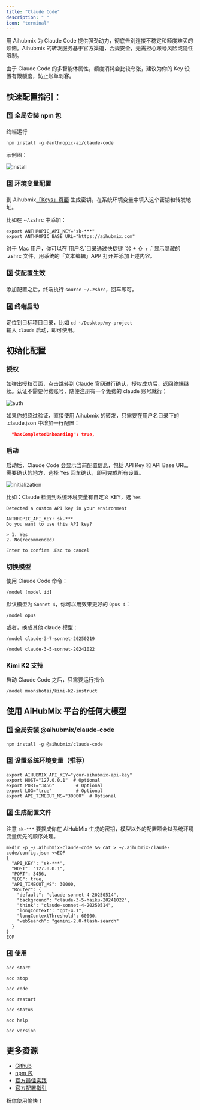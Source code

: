 ```yaml
---
title: "Claude Code"
description: " "
icon: "terminal"
---
```


用 Aihubmix 为 Claude Code 提供强劲动力，彻底告别连接不稳定和额度难买的烦恼。Aihubmix 的转发服务基于官方渠道，合规安全，无需担心账号风险或隐性限制。

<Warning>
  由于 Claude Code 的多智能体属性，额度消耗会比较夸张，建议为你的 Key 设置有限额度，防止账单刺客。
</Warning>

## 快速配置指引：

### 1️⃣ 全局安装 npm 包

终端运行

```shell
npm install -g @anthropic-ai/claude-code
```

示例图：

![install](../../public/cn/aihubmix-claude-code-npm.png)

### 2️⃣ 环境变量配置

到 Aihubmix[「Keys」页面](https://aihubmix.com/token) 生成密钥，在系统环境变量中填入这个密钥和转发地址。

比如在 ~/.zshrc 中添加：

```shell
export ANTHROPIC_API_KEY="sk-***"
export ANTHROPIC_BASE_URL="https://aihubmix.com"
```

<Tip>
  对于 Mac 用户，你可以在`用户名`目录通过快捷键 `⌘ + ⇧ + .` 显示隐藏的 .zshrc 文件，用系统的「文本编辑」APP 打开并添加上述内容。
</Tip>

### 3️⃣ 使配置生效

添加配置之后，终端执行 `source ~/.zshrc`，回车即可。

### 4️⃣ 终端启动

定位到目标项目目录，比如 `cd ~/Desktop/my-project`\
输入 `claude` 启动，即可使用。

## 初始化配置

### 授权

如弹出授权页面，点击跳转到 Claude 官网进行确认，授权成功后，返回终端继续。认证不需要付费账号，随便注册有一个免费的 claude 账号就行；

![auth](../../public/cn/claude-auth.png)

如果你想绕过验证，直接使用 Aihubmix 的转发，只需要在用户名目录下的 .claude.json 中增加一行配置：

```json
  "hasCompletedOnboarding": true,
```

### 启动

启动后，Claude Code 会显示当前配置信息，包括 API Key 和 API Base URL。
需要确认的地方，选择 Yes 回车确认，即可完成所有设置。

![initialization](../../public/cn/aihubmix-claude-code.png)

比如：Claude 检测到系统环境变量有自定义 KEY，选 `Yes`

```
Detected a custom API key in your environment

ANTHROPIC_API_KEY: sk-***
Do you want to use this API key?

> 1. Yes
2. No(recommended)

Enter to confirm .Esc to cancel
```

### 切换模型

使用 Claude Code 命令：

```shell
/model [model id]
```

默认模型为 `Sonnet 4`，你可以用效果更好的 `Opus 4`：

```shell opus
/model opus
```

或者，换成其他 claude 模型：

<CodeGroup>

```shell sonnet 3.7
/model claude-3-7-sonnet-20250219
```


```shell sonnet 3.5
/model claude-3-5-sonnet-20241022
```

</CodeGroup>

### Kimi K2 支持

启动 Claude Code 之后，只需要运行指令

```shell
/model moonshotai/kimi-k2-instruct
```

## 使用 AiHubMix 平台的任何大模型

### 1️⃣ 全局安装 @aihubmix/claude-code

```shell
npm install -g @aihubmix/claude-code
```

### 2️⃣ 设置系统环境变量（推荐）

```
export AIHUBMIX_API_KEY="your-aihubmix-api-key"
export HOST="127.0.0.1"  # Optional
export PORT="3456"        # Optional
export LOG="true"         # Optional
export API_TIMEOUT_MS="30000"  # Optional
```

### 3️⃣ 生成配置文件

注意 `sk-***` 要换成你在 AiHubMix 生成的密钥，模型以外的配置项会以系统环境变量优先的顺序处理。

```shell 终端运行
mkdir -p ~/.aihubmix-claude-code && cat > ~/.aihubmix-claude-code/config.json <<EOF
{
  "API_KEY": "sk-***",
  "HOST": "127.0.0.1",
  "PORT": 3456,
  "LOG": true,
  "API_TIMEOUT_MS": 30000,
  "Router": {
    "default": "claude-sonnet-4-20250514",
    "background": "claude-3-5-haiku-20241022",
    "think": "claude-sonnet-4-20250514",
    "longContext": "gpt-4.1",
    "longContextThreshold": 60000,
    "webSearch": "gemini-2.0-flash-search"
  }
}
EOF
```

### 4️⃣ 使用

<CodeGroup>

```shell 启动服务
acc start
```


```shell 停止服务
acc stop
```


```shell 运行 CC
acc code
```


```shell 重启服务（修改配置需要用的）
acc restart
```


```shell 状态检测
acc status
```


```shell 显示帮助
acc help
```


```shell 查看版本
acc version
```

</CodeGroup>

## 更多资源
- [Github](https://github.com/inferera/aihubmix/blob/main/packages/claude-code/README.md)
- [npm 包](https://www.npmjs.com/package/@aihubmix/claude-code)
- [官方最佳实践](https://www.anthropic.com/engineering/claude-code-best-practices)
- [官方配置指引](https://docs.anthropic.com/en/docs/claude-code/settings#settings-files)

祝你使用愉快！